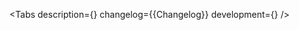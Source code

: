 

<Meta of={Stories} />

<ComponentHeader
    name='Button'
    version={packageJson.version}
    design='https://www.figma.com/file/cdNnkh2QdxuvYLrBm4cubM/Web-%3A%3A-Core-Default-Components?type=design&node-id=89133%3A126381&t=CXazzkYWpueZquEy-1'
    children='Используется как триггер для выполнения определённого действия. Лейбл кнопки должен однозначно сообщать пользователю, что произойдёт после нажатия на неё.'
/>

<Tabs
    description={<Description />}
    changelog={<Markdown>{Changelog}</Markdown>}
    development={<Development />}
/>
